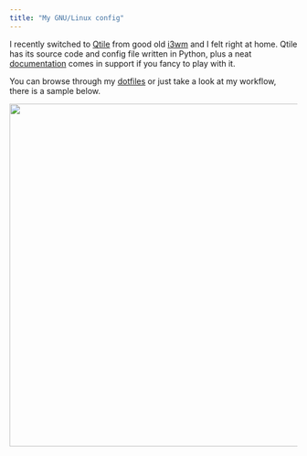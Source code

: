 ```yaml
---
title: "My GNU/Linux config"
---
```





I recently switched to [Qtile](http://www.qtile.org/) from good old [i3wm](https://i3wm.org/) and I felt right at home. Qtile has its source code and config file written in Python, plus a neat [documentation](http://docs.qtile.org/en/latest) comes in support if you fancy to play with it.

You can browse through my [dotfiles](https://github.com/MatteoGiorgi/dotfiles) or just take a look at my workflow, there is a sample below.

<p align="center">
  <img width="600" src="assets/qtile.gif"/>
</p>

